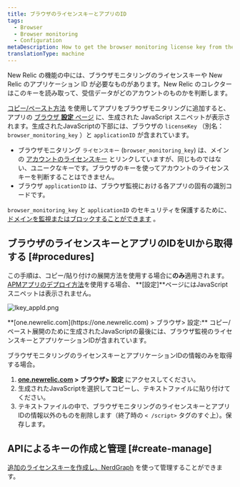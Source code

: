 ```yaml
---
title: ブラウザのライセンスキーとアプリのID
tags:
  - Browser
  - Browser monitoring
  - Configuration
metaDescription: How to get the browser monitoring license key from the UI.
translationType: machine
---
```



New Relic の機能の中には、ブラウザモニタリングのライセンスキーや New Relic のアプリケーション ID が必要なものがあります。New Relic のコレクターはこのキーを読み取って、受信データがどのアカウントのものかを判断します。

[コピー/ペースト方法](/docs/browser/new-relic-browser/installation-configuration/adding-apps-new-relic-browser#copy-paste-app) を使用してアプリをブラウザモニタリングに追加すると、アプリの [ブラウザ **設定** ページ](/docs/browser/new-relic-browser/installation-configuration/browser-settings-ui-options-browser-monitoring) に、生成された JavaScript スニペットが表示されます。生成されたJavaScriptの下部には、ブラウザの `licenseKey` （別名： `browser_monitoring_key` ）と `applicationID` が含まれています。

* ブラウザモニタリング `ライセンスキー` (`browser_monitoring_key`) は、メインの [アカウントのライセンスキー](/docs/accounts/accounts-billing/account-setup/new-relic-license-key/) とリンクしていますが、同じものではない、ユニークなキーです。ブラウザのキーを使ってアカウントのライセンスキーを判断することはできません。
* ブラウザ `applicationID` は、ブラウザ監視における各アプリの固有の識別コードです。

`browser_monitoring_key` と `applicationID` のセキュリティを保護するために、 [ドメインを監視またはブロックすることができます](/docs/browser/new-relic-browser/installation-configuration/monitor-or-block-specific-domains) 。

## ブラウザのライセンスキーとアプリのIDをUIから取得する [#procedures]

この手順は、コピー/貼り付けの展開方法を使用する場合に**のみ**適用されます。 [APMアプリのデプロイ方法](/docs/browser/new-relic-browser/installation-configuration/adding-apps-new-relic-browser)を使用する場合、 **\[設定]**ページにはJavaScriptスニペットは表示されません。

<img
  title="lkey_appId.png"
  alt="lkey_appId.png"
  src={lkeyAppId}
/>

<figcaption>
  **[one.newrelic.com](https://one.newrelic.com) > ブラウザ> 設定:** コピー/ペースト展開のために生成されたJavaScriptの最後には、ブラウザ監視のライセンスキーとアプリケーションIDが含まれています。
</figcaption>

ブラウザモニタリングのライセンスキーとアプリケーションIDの情報のみを取得する場合。

1. **[one.newrelic.com](https://one.newrelic.com) > ブラウザ> 設定** にアクセスしてください。
2. 生成されたJavaScriptを選択してコピーし、テキストファイルに貼り付けてください。
3. テキストファイルの中で、ブラウザモニタリングのライセンスキーとアプリIDの情報以外のものを削除します（終了時の `< /script>` タグのすぐ上）。保存します。

## APIによるキーの作成と管理 [#create-manage]

[追加のライセンスキーを作成し、NerdGraph](/docs/apis/nerdgraph/examples/use-nerdgraph-manage-license-keys-personal-api-keys) を使って管理することができます。